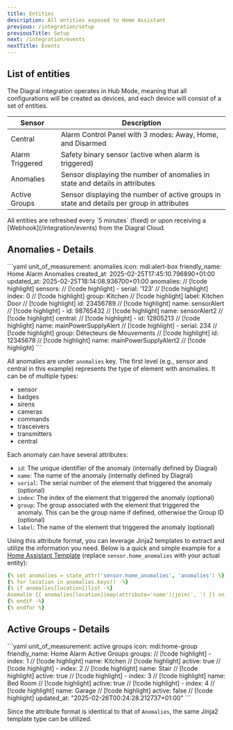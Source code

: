 ```yaml
---
title: Entities
description: All entities exposed to Home Assistant
previous: /integration/setup
previousTitle: Setup
next: /integration/events
nextTitle: Events
---
```


## List of entities

The Diagral integration operates in Hub Mode, meaning that all configurations will be created as devices, and each device will consist of a set of entities.

| Sensor                    | Description                                                                                |
| ------------------------- | ------------------------------------------------------------------------------------------ |
| Central                   | Alarm Control Panel with 3 modes: Away, Home, and Disarmed                                 |
| Alarm Triggered           | Safety binary sensor (active when alarm is triggered)                                      |
| Anomalies                 | Sensor displaying the number of anomalies in state and details in attributes               |
| Active Groups             | Sensor displaying the number of active groups in state and details per group in attributes |

<Info>
All entities are refreshed every `5 minutes` (fixed) or upon receiving a [Webhook](/integration/events) from the Diagral Cloud.
</Info>

## Anomalies - Details

<Card title="Example of Anomalies Sensor Attributes" icon="newspaper">
```yaml
unit_of_measurement: anomalies
icon: mdi:alert-box
friendly_name: Home Alarm Anomalies
created_at: 2025-02-25T17:45:10.796890+01:00
updated_at: 2025-02-25T18:14:08.936700+01:00
anomalies: // [!code highlight]
  sensors: // [!code highlight]
    - serial: '123' // [!code highlight]
      index: 0 // [!code highlight]
      group: Kitchen // [!code highlight]
      label: Kitchen Door // [!code highlight]
      id: 23456789 // [!code highlight]
      name: sensorAlert // [!code highlight]
    - id: 98765432 // [!code highlight]
      name: sensorAlert2 // [!code highlight]
  central: // [!code highlight]
    - id: 12805213 // [!code highlight]
      name: mainPowerSupplyAlert // [!code highlight]
    - serial: 234 // [!code highlight]
      group: Détecteurs de Mouvements // [!code highlight]
      id: 12345678 // [!code highlight]
      name: mainPowerSupplyAlert2 // [!code highlight]
```
</Card>

All anomalies are under `anomalies` key. The first level (e.g., sensor and central in this example) represents the type of element with anomalies. It can be of multiple types:
- sensor
- badges
- sirens
- cameras
- commands
- trasceivers
- transmitters
- central

Each anomaly can have several attributes:
- `id`: The unique identifier of the anomaly (internally defined by Diagral)
- `name`: The name of the anomaly (internally defined by Diagral)
- `serial`: The serial number of the element that triggered the anomaly (optional)
- `index`: The index of the element that triggered the anomaly (optional)
- `group`: The group associated with the element that triggered the anomaly. This can be the group name if defined, otherwise the Group ID (optional)
- `label`: The name of the element that triggered the anomaly (optional)

Using this attribute format, you can leverage Jinja2 templates to extract and utilize the information you need.
Below is a quick and simple example for a [Home Assistant Template](https://my.home-assistant.io/redirect/developer_template/) (replace `sensor.home_anomalies` with your actual entity):

```yaml
{% set anomalies = state_attr('sensor.home_anomalies', 'anomalies') %}
{% for location in anomalies.keys() -%}
{% if anomalies[location]|list -%}
Anomalie {{ anomalies[location]|map(attribute='name')|join(', ') }} on {{ location|capitalize }}
{% endif -%}
{% endfor %}
```

## Active Groups - Details

<Card title="Example of Active Groups Sensor Attributes" icon="newspaper">
```yaml
unit_of_measurement: active groups
icon: mdi:home-group
friendly_name: Home Alarm Active Groups
groups: // [!code highlight]
  - index: 1 // [!code highlight]
    name: Kitchen // [!code highlight]
    active: true // [!code highlight]
  - index: 2 // [!code highlight]
    name: Stair // [!code highlight]
    active: true // [!code highlight]
  - index: 3 // [!code highlight]
    name: Bed Room // [!code highlight]
    active: true // [!code highlight]
  - index: 4 // [!code highlight]
    name: Garage // [!code highlight]
    active: false // [!code highlight]
updated_at: "2025-02-26T00:24:28.212737+01:00"
```
</Card>

Since the attribute format is identical to that of `Anomalies`, the same Jinja2 template type can be utilized.